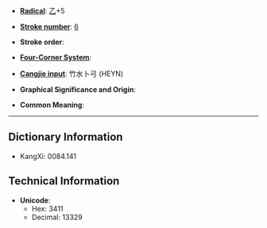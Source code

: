 * '''[[Wiktionary:Chinese radical index| Radical]]''': [[Wiktionary:Chinese radical index 乙|乙]]+5

* '''[[Wiktionary:Chinese total strokes index|Stroke number]]''': [[Wiktionary:Chinese total strokes index 6|6]]

* '''Stroke order''': 

* '''[[Wiktionary:Chinese four corner index|Four-Corner System]]''': 

* '''[[Wiktionary:Chinese Cangjie index|Cangjie input]]''': 竹水卜弓 (HEYN)

* '''Graphical Significance and Origin''': 

* '''Common Meaning''': 

----

== Dictionary Information ==

* KangXi: 0084.141

== Technical Information ==

* '''Unicode''':
** Hex: 3411
** Decimal: 13329